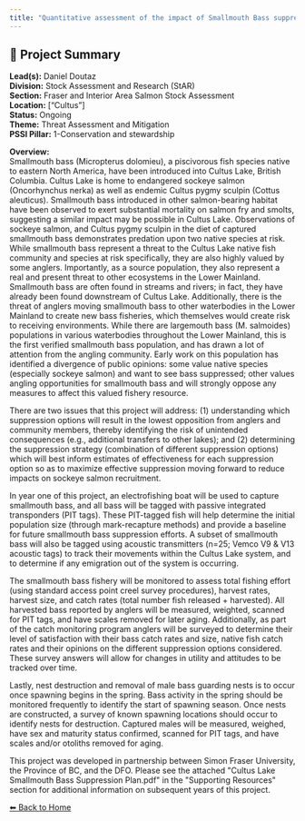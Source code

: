 ```yaml
---
title: "Quantitative assessment of the impact of Smallmouth Bass suppression efforts in Cultus Lake and SMB emigration from Cultus Lake"
---
```


## 🧬 Project Summary

**Lead(s):** Daniel Doutaz  
**Division:** Stock Assessment and Research (StAR)  
**Section:** Fraser and Interior Area Salmon Stock Assessment  
**Location:** ["Cultus"]  
**Status:** Ongoing  
**Theme:** Threat Assessment and Mitigation  
**PSSI Pillar:** 1-Conservation and stewardship  

**Overview:**  
Smallmouth bass (Micropterus dolomieu), a piscivorous fish species native to
eastern North America, have been introduced into Cultus Lake, British
Columbia. Cultus Lake is home to endangered sockeye salmon (Oncorhynchus
nerka) as well as endemic Cultus pygmy sculpin (Cottus aleuticus). Smallmouth
bass introduced in other salmon-bearing habitat have been observed to exert
substantial mortality on salmon fry and smolts, suggesting a similar impact
may be possible in Cultus Lake. Observations of sockeye salmon, and Cultus
pygmy sculpin in the diet of captured smallmouth bass demonstrates predation
upon two native species at risk. While smallmouth bass represent a threat to
the Cultus Lake native fish community and species at risk specifically, they
are also highly valued by some anglers. Importantly, as a source population,
they also represent a real and present threat to other ecosystems in the Lower
Mainland. Smallmouth bass are often found in streams and rivers; in fact, they
have already been found downstream of Cultus Lake. Additionally, there is the
threat of anglers moving smallmouth bass to other waterbodies in the Lower
Mainland to create new bass fisheries, which themselves would create risk to
receiving environments. While there are largemouth bass (M. salmoides)
populations in various waterbodies throughout the Lower Mainland, this is the
first verified smallmouth bass population, and has drawn a lot of attention
from the angling community. Early work on this population has identified a
divergence of public opinions: some value native species (especially sockeye
salmon) and want to see bass suppressed; other values angling opportunities
for smallmouth bass and will strongly oppose any measures to affect this
valued fishery resource.

There are two issues that this project will address: (1) understanding which
suppression options will result in the lowest opposition from anglers and
community members, thereby identifying the risk of unintended consequences
(e.g., additional transfers to other lakes); and (2) determining the
suppression strategy (combination of different suppression options) which will
best inform estimates of effectiveness for each suppression option so as to
maximize effective suppression moving forward to reduce impacts on sockeye
salmon recruitment.

In year one of this project, an electrofishing boat will be used to capture
smallmouth bass, and all bass will be tagged with passive integrated
transponders (PIT tags). These PIT-tagged fish will help determine the initial
population size (through mark-recapture methods) and provide a baseline for
future smallmouth bass suppression efforts. A subset of smallmouth bass will
also be tagged using acoustic transmitters (n=25; Vemco V9 &amp; V13 acoustic
tags) to track their movements within the Cultus Lake system, and to determine
if any emigration out of the system is occurring.

The smallmouth bass fishery will be monitored to assess total fishing effort
(using standard access point creel survey procedures), harvest rates, harvest
size, and catch rates (total number fish released + harvested). All harvested
bass reported by anglers will be measured, weighted, scanned for PIT tags, and
have scales removed for later aging. Additionally, as part of the catch
monitoring program anglers will be surveyed to determine their level of
satisfaction with their bass catch rates and size, native fish catch rates and
their opinions on the different suppression options considered. These survey
answers will allow for changes in utility and attitudes to be tracked over
time.

Lastly, nest destruction and removal of male bass guarding nests is to occur
once spawning begins in the spring. Bass activity in the spring should be
monitored frequently to identify the start of spawning season. Once nests are
constructed, a survey of known spawning locations should occur to identify
nests for destruction. Captured males will be measured, weighed, have sex and
maturity status confirmed, scanned for PIT tags, and have scales and/or
otoliths removed for aging.

This project was developed in partnership between Simon Fraser University, the
Province of BC, and the DFO. Please see the attached &quot;Cultus Lake Smallmouth
Bass Suppression Plan.pdf&quot; in the &quot;Supporting Resources&quot; section for
additional information on subsequent years of this project.



[⬅ Back to Home](../index.qmd)
